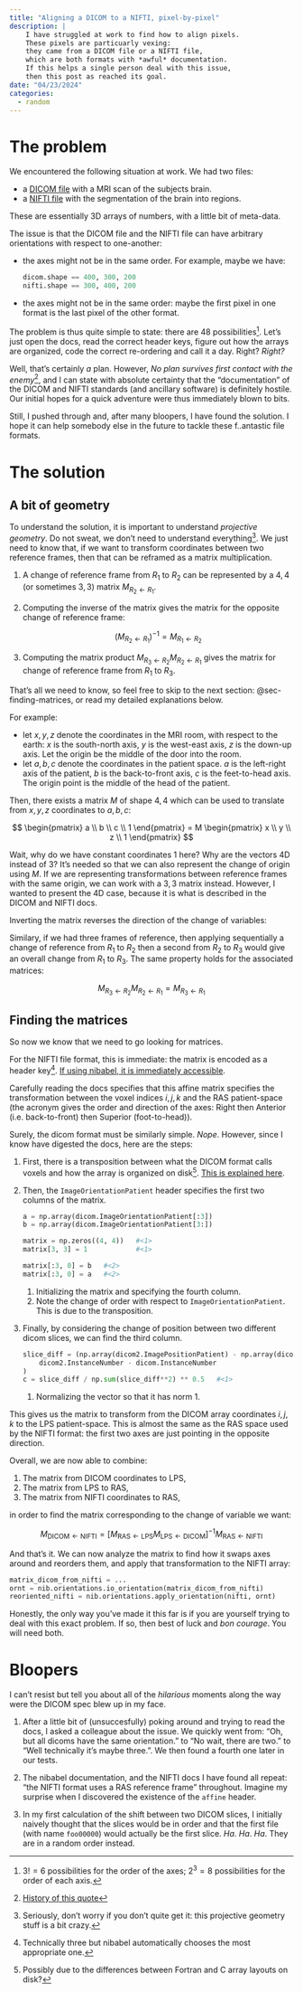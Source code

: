 ```yaml
---
title: "Aligning a DICOM to a NIFTI, pixel-by-pixel"
description: |
    I have struggled at work to find how to align pixels.
    These pixels are particuarly vexing:
    they came from a DICOM file or a NIFTI file,
    which are both formats with *awful* documentation.
    If this helps a single person deal with this issue,
    then this post as reached its goal.
date: "04/23/2024"
categories:
  - random
---
```


# The problem

We encountered the following situation at work. We had two files:

- a [DICOM file](https://en.wikipedia.org/wiki/DICOM) with a MRI scan of the subjects brain.
- a [NIFTI file](https://en.wikipedia.org/wiki/Neuroimaging_Informatics_Technology_Initiative) with the segmentation of the brain into regions.

These are essentially 3D arrays of numbers, with a little bit of meta-data.

The issue is that the DICOM file and the NIFTI file can have arbitrary orientations with respect to one-another:

- the axes might not be in the same order. For example, maybe we have:

    ```python
    dicom.shape == 400, 300, 200
    nifti.shape == 300, 400, 200
    ```

- the axes might not be in the same order: maybe the first pixel in one format is the last pixel of the other format.

The problem is thus quite simple to state: there are 48 possibilities^[$3!=6$ possibilities for the order of the axes; $2^3=8$ possibilities for the order of each axis.]. Let's just open the docs, read the correct header keys, figure out how the arrays are organized, code the correct re-ordering and call it a day. Right? *Right?*

Well, that's certainly *a* plan. However, *No plan survives first contact with the enemy*^[[History of this quote](https://quoteinvestigator.com/2021/05/04/no-plan/)], and I can state with absolute certainty that the "documentation" of the DICOM and NIFTI standards (and ancillary software) is definitely hostile. Our initial hopes for a quick adventure were thus immediately blown to bits.

Still, I pushed through and, after many bloopers, I have found the solution. I hope it can help somebody else in the future to tackle these f..antastic file formats.

# The solution

## A bit of geometry

To understand the solution, it is important to understand *projective geometry*. Do not sweat, we don't need to understand everything^[Seriously, don't worry if you don't quite get it: this projective geometry stuff is a bit crazy.]. We just need to know that, if we want to transform coordinates between two reference frames, then that can be reframed as a matrix multiplication.

::: {.callout-note}

1. A change of reference frame from $R_1$ to $R_2$ can be represented by a $4,4$ (or sometimes $3,3$) matrix $M_{R_2 \leftarrow R_1}$.

1. Computing the inverse of the matrix gives the matrix for the opposite change of reference frame:

    $$
    \left(M_{R_2 \leftarrow R_1}\right)^{-1} = M_{R_1 \leftarrow R_2}
    $$

1. Computing the matrix product $M_{R_3 \leftarrow R_2} M_{R_2 \leftarrow R_1}$ gives the matrix for change of reference frame from $R_1$ to $R_3$.

:::

That's all we need to know, so feel free to skip to the next section: @sec-finding-matrices, or read my detailed explanations below.

For example:

- let $x,y,z$ denote the coordinates in the MRI room, with respect to the earth: $x$ is the south-north axis, $y$ is the west-east axis, $z$ is the down-up axis. Let the origin be the middle of the door into the room.
- let $a,b,c$ denote the coordinates in the patient space. $a$ is the left-right axis of the patient, $b$ is the back-to-front axis, $c$ is the feet-to-head axis. The origin point is the middle of the head of the patient.

Then, there exists a matrix $M$ of shape $4, 4$ which can be used to translate from $x,y,z$ coordinates to $a,b,c$:

$$
\begin{pmatrix}
a \\ b \\ c \\ 1
\end{pmatrix}
=
M
\begin{pmatrix}
x \\ y \\ z \\ 1
\end{pmatrix}
$$

Wait, why do we have constant coordinates $1$ here? Why are the vectors 4D instead of 3? It's needed so that we can also represent the change of origin using $M$. If we are representing transformations between reference frames with the same origin, we can work with a $3, 3$ matrix instead. However, I wanted to present the 4D case, because it is what is described in the DICOM and NIFTI docs.

Inverting the matrix reverses the direction of the change of variables:

\begin{align}
\begin{pmatrix}
a \\ b \\ c \\ 1
\end{pmatrix}
=
M
\begin{pmatrix}
x \\ y \\ z \\ 1
\end{pmatrix}
\\
M^{-1}
\begin{pmatrix}
a \\ b \\ c \\ 1
\end{pmatrix}
=
\begin{pmatrix}
x \\ y \\ z \\ 1
\end{pmatrix}
\end{align}

Similary, if we had three frames of reference, then applying sequentially a change of reference from $R_1$ to $R_2$ then a second from $R_2$ to $R_3$ would give an overall change from $R_1$ to $R_3$. The same property holds for the associated matrices:

$$
M_{R_3 \leftarrow R_2} M_{R_2 \leftarrow R_1} = M_{R_3 \leftarrow R_1}
$$

## Finding the matrices {#sec-finding-matrices}

So now we know that we need to go looking for matrices.

For the NIFTI file format, this is immediate: the matrix is encoded as a header key^[Technically three but nibabel automatically chooses the most appropriate one.]. [If using nibabel, it is immediately accessible](https://nipy.org/nibabel/nifti_images.html#the-nifti-affines).

Carefully reading the docs specifies that this affine matrix specifies the transformation between the voxel indices $i,j,k$ and the RAS patient-space (the acronym gives the order and direction of the axes: Right then Anterior (i.e. back-to-front) then Superior (foot-to-head)).

Surely, the dicom format must be similarly simple. *Nope*. However, since I know have digested the docs, here are the steps:

1. First, there is a transposition between what the DICOM format calls voxels and how the array is organized on disk^[Possibly due to the differences between Fortran and C array layouts on disk?]. [This is explained here](https://nipy.org/nibabel/dicom/dicom_orientation.html#i-j-columns-rows-in-dicom).

1. Then, the `ImageOrientationPatient` header specifies the first two columns of the matrix.

    ```python
    a = np.array(dicom.ImageOrientationPatient[:3])
    b = np.array(dicom.ImageOrientationPatient[3:])

    matrix = np.zeros((4, 4))   #<1>
    matrix[3, 3] = 1            #<1>
    
    matrix[:3, 0] = b   #<2>
    matrix[:3, 0] = a   #<2>
    ```
    1. Initializing the matrix and specifying the fourth column.
    2. Note the change of order with respect to `ImageOrientationPatient`. This is due to the transposition.

1. Finally, by considering the change of position between two different dicom slices, we can find the third column.

    ```python
    slice_diff = (np.array(dicom2.ImagePositionPatient) - np.array(dicom.ImagePositionPatient)) / (
        dicom2.InstanceNumber - dicom.InstanceNumber
    )
    c = slice_diff / np.sum(slice_diff**2) ** 0.5   #<1>
    ```
    1. Normalizing the vector so that it has norm 1.

This gives us the matrix to transform from the DICOM array coordinates $i,j,k$ to the LPS patient-space. This is almost the same as the RAS space used by the NIFTI format: the first two axes are just pointing in the opposite direction.

Overall, we are now able to combine:

1. The matrix from DICOM coordinates to LPS,
1. The matrix from LPS to RAS,
1. The matrix from NIFTI coordinates to RAS,

in order to find the matrix corresponding to the change of variable we want:

$$
M_{\text{DICOM} \leftarrow \text{NIFTI}}
=
\left[ M_{\text{RAS} \leftarrow \text{LPS}} M_{\text{LPS} \leftarrow \text{DICOM}} \right]^{-1}
M_{\text{RAS} \leftarrow \text{NIFTI}}
$$

And that's it. We can now analyze the matrix to find how it swaps axes around and reorders them, and apply that transformation to the NIFTI array:

```python
matrix_dicom_from_nifti = ...
ornt = nib.orientations.io_orientation(matrix_dicom_from_nifti)
reoriented_nifti = nib.orientations.apply_orientation(nifti, ornt)
```

Honestly, the only way you've made it this far is if you are yourself trying to deal with this exact problem. If so, then best of luck and *bon courage*. You will need both.

# Bloopers

I can't resist but tell you about all of the *hilarious* moments along the way were the DICOM spec blew up in my face.

1. After a little bit of (unsuccesfully) poking around and trying to read the docs, I asked a colleague about the issue. We quickly went from: "Oh, but all dicoms have the same orientation." to "No wait, there are two." to "Well technically it's maybe three.". We then found a fourth one later in our tests.

1. The nibabel documentation, and the NIFTI docs I have found all repeat: "the NIFTI format uses a RAS reference frame" throughout. Imagine my surprise when I discovered the existence of the `affine` header.

1. In my first calculation of the shift between two DICOM slices, I initially naively thought that the slices would be in order and that the first file (with name `foo00000`) would actually be the first slice. *Ha*. *Ha*. *Ha*. They are in a random order instead.
